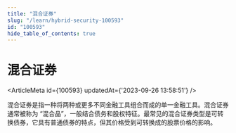 ```yaml
---
title: "混合证券"
slug: "/learn/hybrid-security-100593"
id: "100593"
hide_table_of_contents: true
---
```



# 混合证券

<ArticleMeta id={100593} updatedAt={'2023-09-26 13:58:51'} />
<div className='border-solid border-b border-t-0 my-4 border-[var(--ifm-color-gray-300)]' />

混合证券是指一种将两种或更多不同金融工具组合而成的单一金融工具。混合证券通常被称为 “混合品”，一般结合债务和股权特征。最常见的混合证券类型是可转换债券，它具有普通债券的特点，但其价格受到可转换成的股票价格的影响。
